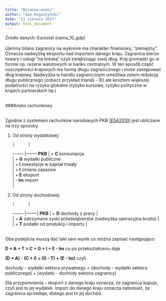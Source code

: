 ---
title: "Bilanse-aneks"
author: "Iwo Augustyński"
date: "11 czerwca 2017"
output: html_document
---

Źródło danych: Eurostat (nama_10_gdp)
</br>
</br>
Ujemny bilans zagranicy na wykresie ma charakter finansowy, "pieniężny". Oznacza nadwyżkę eksportu nad importem danego kraju. Zagranica bierze towary i usługi "na kreskę" czyli zwiększając swój dług. Kraj gromadzi go w formie np. rezerw walutowych w banku centralnym. W ten sposób część oszczędności krajowych ma formę długu zagranicznego i może zastępować dług krajowy. 
Nadwyżka w handlu zagranicznym umożliwa zatem redukcję długu publicznego (zobacz przykład Irlandii - IE) ale kosztem większej podatności na ryzyka globalne (ryzyko kursowe, ryzyko polityczne w krajach partnerskich itp.)
</br>
</br>

###Aneks rachunkowy

</br>
Zgodnie z systemem rachunków narodowych PKB [(ESA2010)](http://stat.gov.pl/download/gfx/portalinformacyjny/pl/defaultaktualnosci/5526/5/1/3/esa2010_pl.pdf) jest obliczane na trzy sposoby. 

1. Od strony wydatkowej:

       |      |
-------- |--------
**PKB**  | = **C** konsumpcja 
        <br> | + **G** wydatki publiczne
       <br>  | + **I** inwestycje w kapitał trwały
        <br> | + **I** zmiana zapasów
        <br> | + **E** eksport
        <br> | - **Im** import
        <br> | <br>

2. Od strony dochodowej:

       |      |
-------- |--------|
**PKB** | = **D** dochody z pracy |
      <br>  | + **A** zatrzymane zyski przedsiębiorstw (nadwyżka operacyjna brutto) |
      <br>  | + **T** podatki od produkcji i importu |

</br>
Oba podejścia muszą dać taki sam wynik co można zapisać następująco:

**D + A + T = C + G + I + E - Im**     co po przekształceniu daje

**(D + A) - (C + I) = (G - T) + (E - Im)** czyli

dochody - wydatki sektora prywatnego = (dochody - wydatki sektora publicznego) + (wydatki - dochody sektora zagranicy)

Dla przypomnienia - eksport z danego kraju oznacza, że zagranica kupuje, czyli jest to jej wydatek. Import do danego kraju oznacza natomiast, że zagranica sprzedaje, dlatego jest to jej dochód.

</br>
</br>
</br>